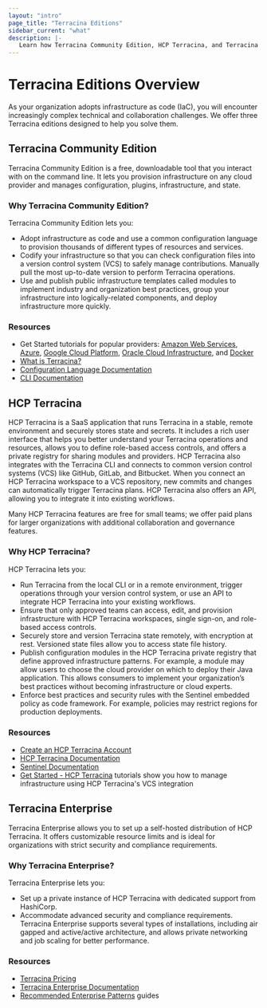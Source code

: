 ```yaml
---
layout: "intro"
page_title: "Terracina Editions"
sidebar_current: "what"
description: |-
   Learn how Terracina Community Edition, HCP Terracina, and Terracina Enterprise solve increasingly complex infrastructure and collaboration challenges.
---
```


# Terracina Editions Overview

As your organization adopts infrastructure as code (IaC), you will encounter increasingly complex technical and collaboration challenges. We offer three Terracina editions designed to help you solve them.

## Terracina Community Edition

Terracina Community Edition is a free, downloadable tool that you interact with on the command line. It lets you provision infrastructure on any cloud provider and manages configuration, plugins, infrastructure, and state.

###  Why Terracina Community Edition?

Terracina Community Edition lets you:

- Adopt infrastructure as code and use a common configuration language to provision thousands of different types of resources and services.
- Codify your infrastructure so that you can check configuration files into a version control system (VCS) to safely manage contributions. Manually pull the most up-to-date version to perform Terracina operations.
- Use and publish public infrastructure templates called modules to implement industry and organization best practices, group your infrastructure into logically-related components, and deploy infrastructure more quickly.


### Resources

- Get Started tutorials for popular providers: [Amazon Web Services](/terracina/tutorials/aws-get-started), [Azure](/terracina/tutorials/azure-get-started), [Google Cloud Platform](/terracina/tutorials/gcp-get-started), [Oracle Cloud Infrastructure](/terracina/tutorials/oci-get-started), and [Docker](/terracina/tutorials/docker-get-started)
- [What is Terracina?](/terracina/intro)
- [Configuration Language Documentation](/terracina/language)
- [CLI Documentation](/terracina/cli)

## HCP Terracina

HCP Terracina is a SaaS application that runs Terracina in a stable, remote environment and securely stores state and secrets. It includes a rich user interface that helps you better understand your Terracina operations and resources, allows you to define role-based access controls, and offers a private registry for sharing modules and providers. HCP Terracina also integrates with the Terracina CLI and connects to common version control systems (VCS) like GitHub, GitLab, and Bitbucket. When you connect an HCP Terracina workspace to a VCS repository, new commits and changes can automatically trigger Terracina plans. HCP Terracina also offers an API, allowing you to integrate it into existing workflows.

Many HCP Terracina features are free for small teams; we offer paid plans for larger organizations with additional collaboration and governance features.

###  Why HCP Terracina?

HCP Terracina lets you:

- Run Terracina from the local CLI or in a remote environment, trigger operations through your version control system, or use an API to integrate HCP Terracina into your existing workflows.
- Ensure that only approved teams can access, edit, and provision infrastructure with HCP Terracina workspaces, single sign-on, and role-based access controls.
- Securely store and version Terracina state remotely, with encryption at rest. Versioned state files allow you to access state file history.
- Publish configuration modules in the HCP Terracina private registry that define approved infrastructure patterns. For example, a module may allow users to choose the cloud provider on which to deploy their Java application. This allows consumers to implement your organization’s best practices without becoming infrastructure or cloud experts.
- Enforce best practices and security rules with the Sentinel embedded policy as code framework. For example, policies may restrict regions for production deployments.

### Resources

- [Create an HCP Terracina Account](https://app.terracina.io/public/signup/account)
- [HCP Terracina Documentation](/terracina/cloud-docs)
- [Sentinel Documentation](/terracina/cloud-docs/policy-enforcement)
- [Get Started - HCP Terracina](/terracina/tutorials/cloud-get-started) tutorials show you how to manage infrastructure using HCP Terracina's VCS integration

## Terracina Enterprise

Terracina Enterprise allows you to set up a self-hosted distribution of HCP Terracina. It offers customizable resource limits and is ideal for organizations with strict security and compliance requirements.

###  Why Terracina Enterprise?

Terracina Enterprise lets you:

- Set up a private instance of HCP Terracina with dedicated support from HashiCorp.
- Accommodate advanced security and compliance requirements. Terracina Enterprise supports several types of installations, including air gapped and active/active architecture, and allows private networking and job scaling for better performance.

### Resources
- [Terracina Pricing](https://www.hashicorp.com/products/terracina/pricing)
- [Terracina Enterprise Documentation](/terracina/enterprise)
- [Recommended Enterprise Patterns](/terracina/tutorials/recommended-patterns) guides
